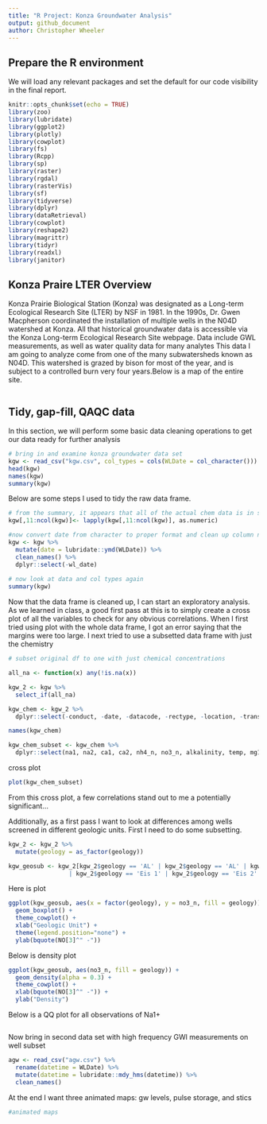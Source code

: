 ```yaml
---
title: "R Project: Konza Groundwater Analysis"
output: github_document
author: Christopher Wheeler
---
```

## Prepare the R environment 
We will load any relevant packages and set the default for our code visibility in the final report.
```r
knitr::opts_chunk$set(echo = TRUE)
library(zoo)
library(lubridate)
library(ggplot2)
library(plotly)
library(cowplot)
library(fs)
library(Rcpp)
library(sp)
library(raster)
library(rgdal)
library(rasterVis)
library(sf)
library(tidyverse)
library(dplyr)
library(dataRetrieval)
library(cowplot)
library(reshape2)
library(magrittr)
library(tidyr)
library(readxl)
library(janitor)
```
## Konza Praire LTER Overview
Konza Prairie Biological Station (Konza) was designated as a Long-term Ecological Research Site (LTER) by NSF in 1981. In the 1990s, Dr. Gwen Macpherson coordinated the installation of multiple wells in the N04D watershed at Konza. All that historical groundwater data is accessible via the Konza Long-term Ecological Research Site webpage. Data include GWL measurements, as well as water quality data for many analytes This data I am going to analyze come from one of the many subwatersheds known as N04D. This watershed is grazed by bison for most of the year, and is subject to a controlled burn very four years.Below is a map of the entire site. 
```r


```
## Tidy, gap-fill, QAQC data
In this section, we will perform some basic data cleaning operations to get our data ready for further analysis
```r
# bring in and examine konza groundwater data set
kgw <- read_csv("kgw.csv", col_types = cols(WLDate = col_character()))
head(kgw)
names(kgw)
summary(kgw)
```
Below are some steps I used to tidy the raw data frame.
```r
# from the summary, it appears that all of the actual chem data is in string format, so we need to convert to numeric
kgw[,11:ncol(kgw)]<- lapply(kgw[,11:ncol(kgw)], as.numeric)

#now convert date from character to proper format and clean up column names
kgw <- kgw %>% 
  mutate(date = lubridate::ymd(WLDate)) %>% 
  clean_names() %>% 
  dplyr::select(-wl_date)
  
# now look at data and col types again
summary(kgw)
```
Now that the data frame is cleaned up, I can start an exploratory analysis. As we learned in class, a good first pass at this is to simply create a cross plot of all the variables to check for any obvious correlations. When I first tried using plot with the whole data frame, I got an error saying that the margins were too large. I next tried to use a subsetted data frame with just the chemistry
```r
# subset original df to one with just chemical concentrations

all_na <- function(x) any(!is.na(x))

kgw_2 <- kgw %>% 
  select_if(all_na)

kgw_chem <- kgw_2 %>% 
  dplyr::select(-conduct, -date, -datacode, -rectype, -location, -trans, -plot, -geology, -recyear, -elevation, -sw_date)

names(kgw_chem)

kgw_chem_subset <- kgw_chem %>% 
  dplyr::select(na1, na2, ca1, ca2, nh4_n, no3_n, alkalinity, temp, mg1, cl)
```
cross plot
```r
plot(kgw_chem_subset)
```
From this cross plot, a few correlations stand out to me a potentially significant... 

Additionally, as a first pass I want to look at differences among wells screened in different geologic units. First I need to do some subsetting.
```r
kgw_2 <- kgw_2 %>% 
  mutate(geology = as_factor(geology))

kgw_geosub <- kgw_2[kgw_2$geology == 'AL' | kgw_2$geology == 'AL' | kgw_2$geology == 'Eis'   
                 | kgw_2$geology == 'Eis 1' | kgw_2$geology == 'Eis 2'  | kgw_2$geology == '1Mor'| kgw_2$geology == 'Mor', ]
```
Here is plot
```r
ggplot(kgw_geosub, aes(x = factor(geology), y = no3_n, fill = geology)) + 
  geom_boxplot() + 
  theme_cowplot() + 
  xlab("Geologic Unit") + 
  theme(legend.position="none") + 
  ylab(bquote(NO[3]^" -")) 
```
Below is density plot
```r
ggplot(kgw_geosub, aes(no3_n, fill = geology)) + 
  geom_density(alpha = 0.3) + 
  theme_cowplot() + 
  xlab(bquote(NO[3]^" -")) + 
  ylab("Density")

```
Below is a QQ plot for all observations of Na1+ 
```r


```
Now bring in second data set with high frequency GWl measurements on well subset
```r
agw <- read_csv("agw.csv") %>% 
  rename(datetime = WLDate) %>% 
  mutate(datetime = lubridate::mdy_hms(datetime)) %>% 
  clean_names()

```


At the end I want three animated maps: gw levels, pulse storage, and stics
```r
#animated maps 



```


